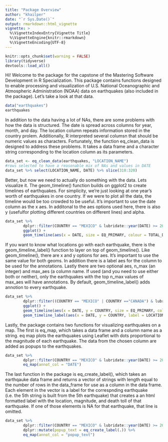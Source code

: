 ```yaml
---
title: "Package Overview"
author: "khailper"
date: "`r Sys.Date()`"
output: rmarkdown::html_vignette
vignette: >
  %\VignetteIndexEntry{Vignette Title}
  %\VignetteEngine{knitr::rmarkdown}
  %\VignetteEncoding{UTF-8}
---
```


```r
knitr::opts_chunk$set(warning = FALSE)
library(tidyverse)
devtools::load_all()
```

Hi! Welcome to the package for the capstone of the Mastering Software Development in R Specialization. This package contains functions designed to enable processing
and visualization of U.S. National Oceanographic and Atmospheric Administration (NOAA) data on earthquakes (also included in the package). Let's take a look at that 
data.

```r
data("earthquakes")
earthquakes
```

In addition to the data having a lot of NAs, there are some problems with how the data is structured. The date is spread across columns for year, month, and day. The
location column repeats information stored in the country prolem. Additionally, R interpreted several columsn that should be numeric values as characters. Fortunately,
the function eq_clean_data is designed to address these problems. It takes a data frame and a character string corresponding to the location column as its 
parameters.

```r
data_set <- eq_clean_data(earthquakes, "LOCATION_NAME")
#rows selected to have a reasonable mix of NAs and values in DATE
data_set %>% select(LOCATION_NAME, DATE) %>% slice(310:320)
```
Better, but now we need to actually do something with the data.  Lets visualize it. The geom_timeline() function builds on ggplot2 to create timelines of earthquakes.
For simplicity, we're just looking at one year's worth of earthquakes in one country. If we were to plot all the data, the timeline would be too crowded to be useful. 
It's important to use the date column as the x aes. In additonal to the aes options used here, there is also y (usefulfor plotting different countries on different lines) and alpha.

```r
data_set %>%
        dplyr::filter(COUNTRY == "MEXICO" & lubridate::year(DATE) >= 2000) %>%
        ggplot() +
        geom_timeline(aes(x = DATE, size = EQ_PRIMARY, colour = TOTAL_DEATHS, fill = TOTAL_DEATHS))
```

If you want to know what locations go with each earthquake, there is the geom_timeline_label() function to layer on top of geom_timeline(). Like geom_timeline(), there are x and y options for aes.  It's important to use the same value for both geoms. In addition there is a label aes for the column to be used for the annotations. Lastly there are two optional aes, n_max (an integer) and max_aes (a column name.  If used (and you need to use either both or neither), only the earthquakes with the top n_max values of max_aes will have annotations.  By default, geom_timeline_label() adds annotion to every earthquake.

```r
data_set %>%
        dplyr::filter((COUNTRY == "MEXICO" | COUNTRY =="CANADA") & lubridate::year(DATE) >= 2000) %>%
        ggplot() +
        geom_timeline(aes(x = DATE, y = COUNTRY, size = EQ_PRIMARY, colour = TOTAL_DEATHS, fill = TOTAL_DEATHS)) +
        geom_timeline_label(aes(x = DATE, y = COUNTRY, label = LOCATION_NAME, n_max = 6, max_aes = EQ_PRIMARY)) 
```

Lastly, the package contains two functions for visualizing earthquakes on a map. The first is eq_map, which takes a data frame and a column name as a string.  eq map plots the earthquakes using Leaflet with dots proportional to the magnitude of each earthquake.  The data from the chosen column are added as popups to the earthquakes.

```r
data_set %>%
        dplyr::filter(COUNTRY == "MEXICO" & lubridate::year(DATE) >= 2000) %>%
        eq_map(annot_col = "DATE")
```

The last function in the package is eq_create_label(), which takes an earthqauke data frame and returns a vector of strings with length equal to the number of rows in the data_frame for use as a column in the data frame.  Each element in the vector is a label for the correspnding earthquake (i.e. the 5th string is built from the 5th earthquake) that creates a an html formatted label with the location, magnitude, and death toll of that earthquake.  If one of those elements is NA for that earthquake, that line is omitted.

```r
data_set %>% 
        dplyr::filter(COUNTRY == "MEXICO" & lubridate::year(DATE) >= 2000) %>%
        dplyr::mutate(popup_text = eq_create_label(.)) %>%
        eq_map(annot_col = "popup_text")
```
